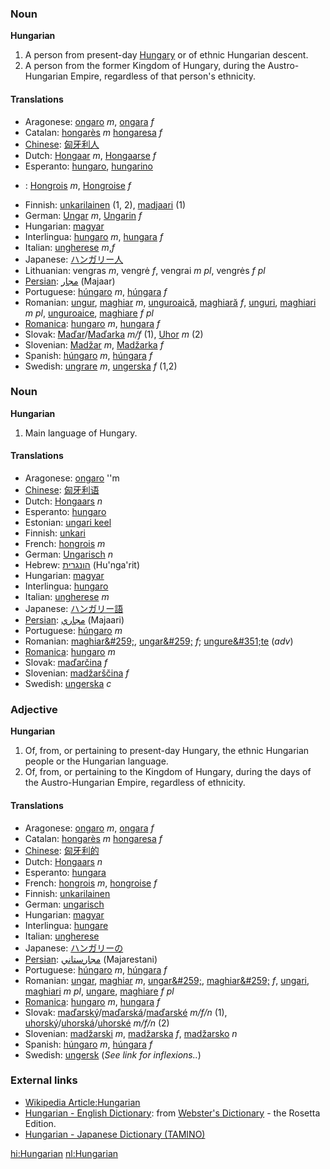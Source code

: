 === Noun ===
'''Hungarian'''
#A person from present-day [[Hungary]] or of ethnic Hungarian descent.
# A person from the former Kingdom of Hungary, during the Austro-Hungarian Empire, regardless of that person's ethnicity.

====Translations====

*Aragonese: [[ongaro]] ''m'', [[ongara]] ''f''
*Catalan: [[hongarès]] ''m'' [[hongaresa]] ''f''
*[[Chinese]]: [[匈牙利人]]
*Dutch: [[Hongaar]] ''m'', [[Hongaarse]] ''f''
*Esperanto: [[hungaro]], [[hungarino]]
*{{fr}}: [[Hongrois]] ''m'', [[Hongroise]] ''f''
*Finnish: [[unkarilainen]] (1, 2), [[madjaari]] (1)
*German: [[Ungar]] ''m'', [[Ungarin]] ''f''
*Hungarian: [[magyar]]
*Interlingua: [[hungaro]] ''m'', [[hungara]] ''f''
*Italian: [[ungherese]] ''m'',''f''
*Japanese: [[ハンガリー人]]
*Lithuanian: vengras ''m'', vengrė ''f'', vengrai ''m pl'', vengrės ''f pl''
*[[Persian]]: [[مجار]] (Majaar)
*Portuguese: [[húngaro]] ''m'', [[húngara]] ''f''
*Romanian: [[ungur]], [[maghiar]] ''m'', [[unguroaică]], [[maghiară]] ''f'', [[unguri]], [[maghiari]] ''m pl'', [[unguroaice]], [[maghiare]] ''f pl''
*[[Romanica]]: [[hungaro]] ''m'', [[hungara]] ''f''
*Slovak: [[Maďar]]/[[Maďarka]] ''m/f'' (1), [[Uhor]] ''m'' (2)
*Slovenian: [[Madžar]] ''m'', [[Madžarka]] ''f''
*Spanish: [[húngaro]] ''m'', [[húngara]] ''f''
*Swedish: [[ungrare]] ''m'', [[ungerska]] ''f'' (1,2)

=== Noun ===
'''Hungarian'''
#Main language of Hungary.

====Translations====
*Aragonese: [[ongaro]] ''m
*[[Chinese]]: [[匈牙利语]]
*Dutch: [[Hongaars]] ''n''
*Esperanto: [[hungaro]]
*Estonian: [[ungari keel]]
*Finnish: [[unkari]]
*French: [[hongrois]] ''m''
*German: [[Ungarisch]] ''n''
*Hebrew: [[הונגרית]] (Hu'nga'rit)
*Hungarian: [[magyar]]
*Interlingua: [[hungaro]]
*Italian: [[ungherese]] ''m''
*Japanese: [[ハンガリー語]]
*[[Persian]]: [[مجاري]] (Majaari)
*Portuguese: [[húngaro]] ''m''
*Romanian: [[maghiar&#259;]], [[ungar&#259;]] ''f''; [[ungure&#351;te]] (''adv'')
*[[Romanica]]: [[hungaro]] ''m''
*Slovak: [[maďarčina]] ''f''
*Slovenian: [[madžarščina]] ''f''
*Swedish: [[ungerska]] ''c''

=== Adjective ===
'''Hungarian'''
#Of, from, or pertaining to present-day Hungary, the ethnic Hungarian people or the Hungarian language.
#Of, from, or pertaining to the Kingdom of Hungary, during the days of the Austro-Hungarian Empire, regardless of ethnicity.

====Translations====
*Aragonese: [[ongaro]] ''m'', [[ongara]] ''f''
*Catalan: [[hongarès]] ''m'' [[hongaresa]] ''f''
*[[Chinese]]: [[匈牙利的]]
*Dutch: [[Hongaars]] ''n''
*Esperanto: [[hungara]]
*French: [[hongrois]] ''m'', [[hongroise]] ''f''
*Finnish: [[unkarilainen]]
*German: [[ungarisch]]
*Hungarian: [[magyar]]
*Interlingua: [[hungare]]
*Italian: [[ungherese]]
*Japanese: [[ハンガリー]]の
*[[Persian]]: [[مجارستاني]] (Majarestani)
*Portuguese: [[húngaro]] ''m'', [[húngara]] ''f''
*Romanian: [[ungar]], [[maghiar]] ''m'', [[ungar&#259;]], [[maghiar&#259;]] ''f'', [[ungari]], [[maghiari]] ''m pl'', [[ungare]], [[maghiare]] ''f pl''
*[[Romanica]]: [[hungaro]] ''m'', [[hungara]] ''f''
*Slovak: [[maďarský]]/[[maďarská]]/[[maďarské]] ''m/f/n'' (1), [[uhorský]]/[[uhorská]]/[[uhorské]] ''m/f/n'' (2)
*Slovenian: [[madžarski]] ''m'', [[madžarska]] ''f'', [[madžarsko]] ''n''
*Spanish: [[húngaro]] ''m'', [[húngara]] ''f''
*Swedish: [[ungersk]] (''See link for inflexions..'')

=== External links ===
*[http://en.wikipedia.org/wiki/Hungarian_language Wikipedia Article:Hungarian]
*[http://www.websters-online-dictionary.org/definition/Hungarian-english/ Hungarian - English Dictionary]: from [http://www.websters-online-dictionary.org/ Webster's Dictionary] - the Rosetta Edition.
*[http://www.japanmagyarszotar.hu/ Hungarian - Japanese Dictionary (TAMINO)]

[[hi:Hungarian]]
[[nl:Hungarian]]